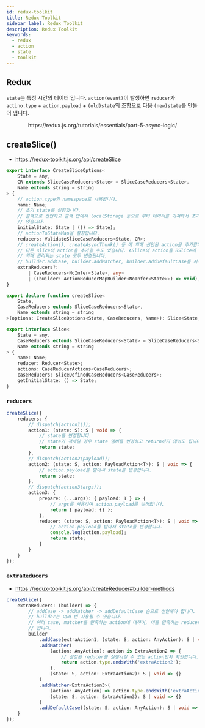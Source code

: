 ```yaml
---
id: redux-toolkit
title: Redux Toolkit
sidebar_label: Redux Toolkit
description: Redux Toolkit
keywords:
  - redux
  - action
  - state
  - toolkit
---
```



## Redux

`state`는 특정 시간의 데이터 입니다. `action(event)`이 발생하면 `reducer`가 `actino.type` + `action.payload` + `(old)state`의 조합으로 다음 `(new)state`를 만들어 냅니다.

<center>
	<Image img={require('@site/static/img/lang/javascript/redux/redux-thunk.gif')} width={750} />
</center>
<center>https://redux.js.org/tutorials/essentials/part-5-async-logic/</center>

## createSlice()

- https://redux-toolkit.js.org/api/createSlice

```typescript
export interface CreateSliceOptions<
	State = any,
	CR extends SliceCaseReducers<State> = SliceCaseReducers<State>,
	Name extends string = string
> {
	// action.type의 namespace로 사용됩니다.
	name: Name;
	// 초기 state를 설정합니다.
	// 콜백으로 선언하고 콜백 안에서 localStorage 등으로 부터 데이터를 가져와서 초기 state를 완성할 수
	// 있습니다.
	initialState: State | (() => State);
	// actionToStateMap을 설정합니다.
	reducers: ValidateSliceCaseReducers<State, CR>;
	// createAction(), createAsyncThunk() 등 에 의해 선언된 action을 추가합니다.
	// 다른 slice의 action을 추가할 수도 있습니다. ASlice의 action을 BSlice에 등록한 경우 두 slice에
	// 의해 관리되는 state 모두 변경됩니다.
	// builder.addCase, builder.addMatcher, builder.addDefaultCase를 사용하는 것이 편합니다.
	extraReducers?:
		| CaseReducers<NoInfer<State>, any>
		| ((builder: ActionReducerMapBuilder<NoInfer<State>>) => void);
}

export declare function createSlice<
	State,
	CaseReducers extends SliceCaseReducers<State>,
	Name extends string = string
>(options: CreateSliceOptions<State, CaseReducers, Name>): Slice<State, CaseReducers, Name>;
```

```typescript
export interface Slice<
	State = any,
	CaseReducers extends SliceCaseReducers<State> = SliceCaseReducers<State>,
	Name extends string = string
> {
	name: Name;
	reducer: Reducer<State>;
	actions: CaseReducerActions<CaseReducers>;
	caseReducers: SliceDefinedCaseReducers<CaseReducers>;
	getInitialState: () => State;
}
```

### `reducers`

```typescript
createSlice({
	reducers: {
		// dispatch(action1());
		action1: (state: S): S | void => {
			// state를 변경합니다.
			// state가 객체일 경우 state 멤버를 변경하고 return하지 않아도 됩니다.
			return state;
		},
		// dispatch(action2(payload));
		action2: (state: S, action: PayloadAction<T>): S | void => {
			// action.payload를 받아서 state를 변경합니다.
			return state;
		},
		// dispatch(action3(args));
		action3: {
			prepare: (...args): { payload: T } => {
				// args를 사용하여 action.payload를 설정합니다.
				return { payload: {} };
			},
			reducer: (state: S, action: PayloadAction<T>): S | void => {
				// action.payload를 받아서 state를 변경합니다.
				console.log(action.payload);
				return state;
			}
		}
	}
});
```

### `extraReducers`

- https://redux-toolkit.js.org/api/createReducer#builder-methods

```typescript
createSlice({
	extraReducers: (builder) => {
		// addCase -> addMatcher -> addDefaultCase 순으로 선언해야 합니다.
		// builder는 여러 번 사용될 수 있습니다.
		// 여러 case, matcher를 만족하는 action에 대하여, 이를 만족하는 reducer는 선언된 순서로 모두 호출
		// 됩니다.
		builder
			.addCase(extraAction1, (state: S, action: AnyAction): S | void => {})
			.addMatcher(
				(action: AnyAction): action is ExtraAction2 => {
					// 설정된 reducer를 실행시킬 수 있는 action인지 확인합니다.
					return action.type.endsWith('extraAction2');
				},
				(state: S, action: ExtraAction2): S | void => {}
			)
			.addMatcher<ExtraAction3>(
				(action: AnyAction) => action.type.endsWith('extraAction3'),
				(state: S, action: ExtraAction3): S | void => {}
			)
			.addDefaultCase((state: S, action: AnyAction): S | void => {});
	}
});
```

